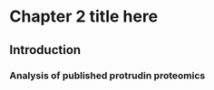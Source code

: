 # Chapter 2 title here

## Introduction

<!--CHANGE- placeholder for chapter intro-->
```{=latex}
\lipsum
```


### Analysis of published protrudin proteomics
```r
```